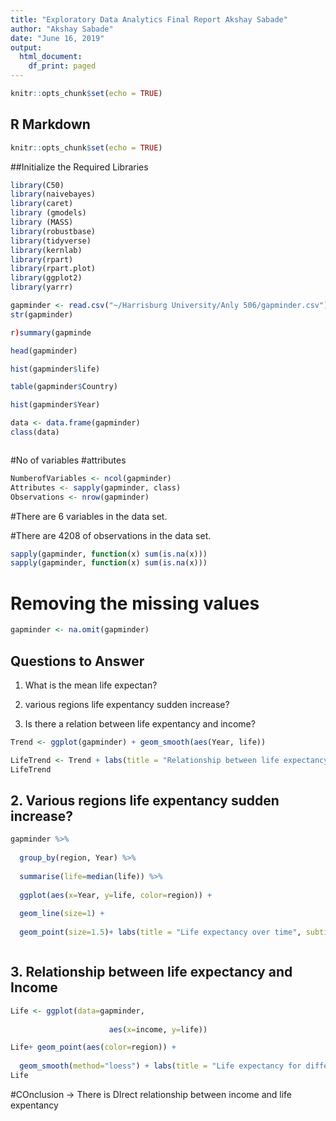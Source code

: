 ---
title: "Exploratory Data Analytics Final Report Akshay Sabade"
author: "Akshay Sabade"
date: "June 16, 2019"
output:
  html_document:
    df_print: paged
---

```{r setup, include=FALSE}
knitr::opts_chunk$set(echo = TRUE)
```

## R Markdown

```{r setup, include=FALSE}
knitr::opts_chunk$set(echo = TRUE)
```

##Initialize the Required Libraries
```{r}
library(C50)
library(naivebayes)
library(caret)
library (gmodels)
library (MASS)
library(robustbase)
library(tidyverse)
library(kernlab)
library(rpart)
library(rpart.plot)
library(ggplot2)
library(yarrr)
```

```{r}
gapminder <- read.csv("~/Harrisburg University/Anly 506/gapminder.csv")
str(gapminder)
```

```{r echo = FALSE}
r)summary(gapminde
```

```{r}
head(gapminder)
```

```{r}
hist(gapminder$life)
```

```{r echo = TRUE}
table(gapminder$Country)
```



```{r echo = TRUE}
hist(gapminder$Year)
```

```{r echo = FALSE}
data <- data.frame(gapminder)
class(data)
```


```{r}
```


#No of variables
#attributes

```{r echo = FALSE}
NumberofVariables <- ncol(gapminder)
Attributes <- sapply(gapminder, class)
Observations <- nrow(gapminder)
```



#There are 6 variables in the data set.

#There are 4208 of observations in the data set.


```{r echo = FALSE}

sapply(gapminder, function(x) sum(is.na(x)))
sapply(gapminder, function(x) sum(is.na(x)))

```

# Removing the missing values

```{r echo = FALSE}
gapminder <- na.omit(gapminder)
```

## Questions to Answer
  
1. What is the mean life expectan?
  
2. various regions life expentancy sudden increase?
  
3. Is there a relation between life expentancy and income?


```{r echo = FALSE}
Trend <- ggplot(gapminder) + geom_smooth(aes(Year, life))

LifeTrend <- Trend + labs(title = "Relationship between life expectancy and time", subtitle = "Figure 1: Increase in life expetancy", x = "Year", y = "Life Expectancy")
LifeTrend
```












## 2. Various regions life expentancy sudden increase?



```{r echo = FALSE}

gapminder %>%
  
  group_by(region, Year) %>%
  
  summarise(life=median(life)) %>%
  
  ggplot(aes(x=Year, y=life, color=region)) +
  
  geom_line(size=1) + 
  
  geom_point(size=1.5)+ labs(title = "Life expectancy over time", subtitle = "Figure 6", x = "Life", y = "Years")



```



## 3. Relationship between life expectancy and Income

```{r echo = FALSE}

Life <- ggplot(data=gapminder,
                      
                      aes(x=income, y=life))

Life+ geom_point(aes(color=region)) +
  
  geom_smooth(method="loess") + labs(title = "Life expectancy for different continents over time", subtitle = "Life Expectancy and Income.", x = "Life", y = "Years")
Life
```


#COnclusion -> There is DIrect relationship between income and life expentancy

